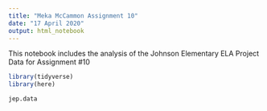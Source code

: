 ---
title: "Meka McCammon Assignment 10"
date: "17 April 2020"
output: html_notebook
---

This notebook includes the analysis of the Johnson Elementary ELA Project Data for Assignment #10 

```{r}
library(tidyverse)
library(here)

jep.data
```

